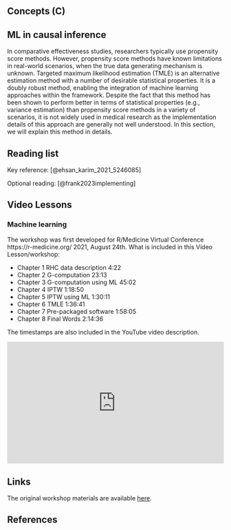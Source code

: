 ## Concepts (C) {.unnumbered}

## ML in causal inference

In comparative effectiveness studies, researchers typically use propensity score methods. However, propensity score methods have known limitations in real-world scenarios, when the true data generating mechanism is unknown. Targeted maximum likelihood estimation (TMLE) is an alternative estimation method with a number of desirable statistical properties. It is a doubly robust method, enabling the integration of machine learning approaches within the framework. Despite the fact that this method has been shown to perform better in terms of statistical properties (e.g., variance estimation) than propensity score methods in a variety of scenarios, it is not widely used in medical research as the implementation details of this approach are generally not well understood. In this section, we will explain this method in details.

## Reading list

Key reference: [@ehsan_karim_2021_5246085]

Optional reading: [@frank2023implementing]

## Video Lessons

::: callout-tip
### Machine learning

The workshop was first developed for R/Medicine Virtual Conference https://r-medicine.org/ 2021, August 24th. What is included in this Video Lesson/workshop:

-   Chapter 1 RHC data description 4:22
-   Chapter 2 G-computation 23:13
-   Chapter 3 G-computation using ML 45:02
-   Chapter 4 IPTW 1:18:50
-   Chapter 5 IPTW using ML 1:30:11
-   Chapter 6 TMLE 1:36:41
-   Chapter 7 Pre-packaged software 1:58:05
-   Chapter 8 Final Words 2:14:36

The timestamps are also included in the YouTube video description.
:::

::: {style="position: relative; padding-bottom: 56.25%; height: 0; overflow: hidden;"}
<iframe src="https://www.youtube.com/embed/u5aZRNLjJug" style="position: absolute; top: 0; left: 0; width: 100%; height: 100%; border:0;" allowfullscreen>

</iframe>
:::

## Links

The original workshop materials are available [here](https://ehsanx.github.io/TMLEworkshop/).

## References
